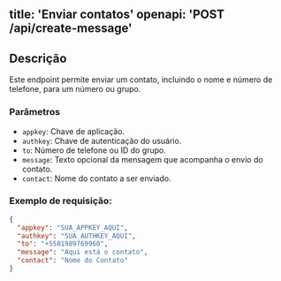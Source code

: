 title: 'Enviar contatos'
openapi: 'POST /api/create-message'
---

## Descrição

Este endpoint permite enviar um contato, incluindo o nome e número de telefone, para um número ou grupo.

### Parâmetros

* `appkey`: Chave de aplicação.
* `authkey`: Chave de autenticação do usuário.
* `to`: Número de telefone ou ID do grupo.
* `message`: Texto opcional da mensagem que acompanha o envio do contato.
* `contact`: Nome do contato a ser enviado.

### Exemplo de requisição:

```json
{
  "appkey": "SUA_APPKEY_AQUI",
  "authkey": "SUA_AUTHKEY_AQUI",
  "to": "+5581989769960",
  "message": "Aqui está o contato",
  "contact": "Nome do Contato"
}
